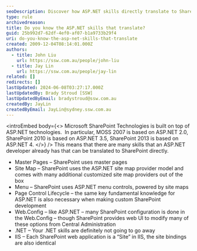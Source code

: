 ```yaml
---
seoDescription: Discover how ASP.NET skills directly translate to SharePoint development, leveraging master pages, site maps, menus, and more.
type: rule
archivedreason:
title: Do you know the ASP.NET skills that translate?
guid: 25b992d7-62df-4ef0-af07-b1a9733b29f4
uri: do-you-know-the-asp-net-skills-that-translate
created: 2009-12-04T08:14:01.000Z
authors:
  - title: John Liu
    url: https://ssw.com.au/people/john-liu
  - title: Jay Lin
    url: https://ssw.com.au/people/jay-lin
related: []
redirects: []
lastUpdated: 2024-06-08T03:27:17.000Z
lastUpdatedBy: Brady Stroud [SSW]
lastUpdatedByEmail: bradystroud@ssw.com.au
createdBy: JayLin
createdByEmail: JayLin@sydney.ssw.com.au
---
```


<introEmbed
  body={<>
Microsoft SharePoint Technologies is built on top of ASP.NET technologies.  In particular, MOSS 2007 is based on ASP.NET 2.0, SharePoint 2010 is based on ASP.NET 3.5, SharePoint 2013 is based on ASP.NET 4.
  </>}
/>
This means that there are many skills that an ASP.NET developer already has that can be translated to SharePoint directly.

- Master Pages – SharePoint uses master pages
- Site Map – SharePoint uses the ASP.NET site map provider model and comes with many additional customized site map providers out of the box
- Menu – SharePoint uses ASP.NET menu controls, powered by site maps
- Page Control Lifecycle – the same key fundamental knowledge for ASP.NET is also necessary when making custom SharePoint development
- Web.Config – like ASP.NET – many SharePoint configuration is done in the Web.Config – though SharePoint provides web UI to modify many of these options from Central Administration
- .NET – Your .NET skills are definitely not going to go away
- IIS – Each SharePoint web application is a “Site” in IIS, the site bindings are also identical
